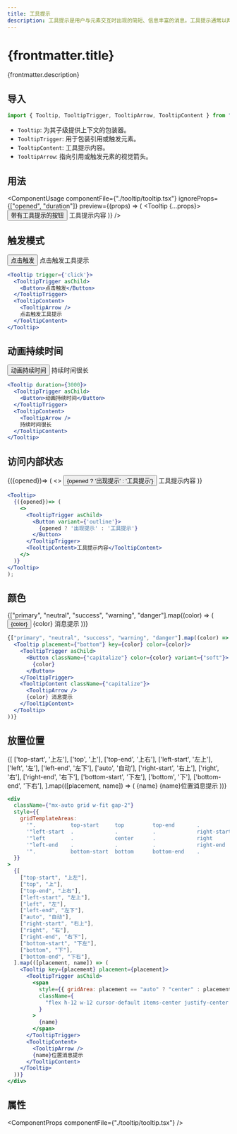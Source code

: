 ```yaml
---
title: 工具提示
description: 工具提示是用户与元素交互时出现的简短、信息丰富的消息。工具提示通常以两种方式之一启动：通过鼠标悬停手势或通过键盘悬停手势。
---
```




# {frontmatter.title}

{frontmatter.description}

## 导入

```js
import { Tooltip, TooltipTrigger, TooltipArrow, TooltipContent } from "@resolid/react-ui";
```

- `Tooltip`: 为其子级提供上下文的包装器。
- `TooltipTrigger`: 用于包装引用或触发元素。
- `TooltipContent`: 工具提示内容。
- `TooltipArrow`: 指向引用或触发元素的视觉箭头。

## 用法

<ComponentUsage
  componentFile={"./tooltip/tooltip.tsx"}
  ignoreProps={["opened", "duration"]}
  preview={(props) => (
    <Tooltip {...props}>
      <TooltipTrigger asChild>
        <Button>带有工具提示的按钮</Button>
      </TooltipTrigger>
      <TooltipContent>
        <TooltipArrow />
        工具提示内容
      </TooltipContent>
    </Tooltip>
  )}
/>
  
## 触发模式

<section className={'example group'}>
  <ComponentExample className={"flex flex-row gap-3"}>
    <Tooltip trigger={'click'}>
      <TooltipTrigger asChild>
        <Button>点击触发</Button>
      </TooltipTrigger>
      <TooltipContent>
        <TooltipArrow />
        点击触发工具提示
      </TooltipContent>
    </Tooltip>
  </ComponentExample>

  ```jsx
  <Tooltip trigger={'click'}>
    <TooltipTrigger asChild>
      <Button>点击触发</Button>
    </TooltipTrigger>
    <TooltipContent>
      <TooltipArrow />
      点击触发工具提示
    </TooltipContent>
  </Tooltip>
  ```
</section>

## 动画持续时间

<section className={'example group'}>
  <ComponentExample className={"flex flex-row gap-3"}>
    <Tooltip duration={3000}>
      <TooltipTrigger asChild>
        <Button>动画持续时间</Button>
      </TooltipTrigger>
      <TooltipContent>
        <TooltipArrow />
        持续时间很长
      </TooltipContent>
    </Tooltip>
  </ComponentExample>

  ```jsx
  <Tooltip duration={3000}>
    <TooltipTrigger asChild>
      <Button>动画持续时间</Button>
    </TooltipTrigger>
    <TooltipContent>
      <TooltipArrow />
      持续时间很长
    </TooltipContent>
  </Tooltip>
  ```
</section>

## 访问内部状态

<section className={'example group'}>
  <ComponentExample className={"flex flex-row gap-3"}>
    <Tooltip>
      {({opened})=> (
        <>
          <TooltipTrigger asChild>
            <Button variant={'outline'}>
              {opened ? '出现提示' : '工具提示'}
            </Button>
          </TooltipTrigger>
          <TooltipContent>工具提示内容</TooltipContent>
        </>
      )}
    </Tooltip>
  </ComponentExample>

  ```jsx
  <Tooltip>
    {({opened})=> (
      <>
        <TooltipTrigger asChild>
          <Button variant={'outline'}>
            {opened ? '出现提示' : '工具提示'}
          </Button>
        </TooltipTrigger>
        <TooltipContent>工具提示内容</TooltipContent>
      </>
    )}
  </Tooltip>
  );
  ```
</section>

## 颜色

<section className={"example group"}>
  <ComponentExample className={"flex flex-row gap-3"}>
    {["primary", "neutral", "success", "warning", "danger"].map((color) => (
      <Tooltip placement={"bottom"} key={color} color={color}>
        <TooltipTrigger asChild>
          <Button className={"capitalize"} color={color} variant={"soft"}>
            {color}
          </Button>
        </TooltipTrigger>
        <TooltipContent className={"capitalize"}>
          <TooltipArrow />
          {color} 消息提示
        </TooltipContent>
      </Tooltip>
    ))}
  </ComponentExample>
  
  ```jsx
  {["primary", "neutral", "success", "warning", "danger"].map((color) => (
    <Tooltip placement={"bottom"} key={color} color={color}>
      <TooltipTrigger asChild>
        <Button className={"capitalize"} color={color} variant={"soft"}>
          {color}
        </Button>
      </TooltipTrigger>
      <TooltipContent className={"capitalize"}>
        <TooltipArrow />
        {color} 消息提示
      </TooltipContent>
    </Tooltip>
  ))}
  ```
</section>

## 放置位置

<section className={'example group'}>
  <ComponentExample>
    <div className={'mx-auto grid w-fit gap-2'}
      style={{
        gridTemplateAreas:
          '".           top-start     top         top-end       .            "' +
          '"left-start  .             .           .             right-start  "' +
          '"left        .             center      .             right        "' +
          '"left-end    .             .           .             right-end    "' +
          '".           bottom-start  bottom      bottom-end    .            "',
      }}
    >
      {[
        ['top-start', '上左'],
        ['top', '上'],
        ['top-end', '上右'],
        ['left-start', '左上'],
        ['left', '左'],
        ['left-end', '左下'],
        ['auto', '自动'],
        ['right-start', '右上'],
        ['right', '右'],
        ['right-end', '右下'],
        ['bottom-start', '下左'],
        ['bottom', '下'],
        ['bottom-end', '下右'],
      ].map(([placement, name]) => (
        <Tooltip key={placement} placement={placement}>
          <TooltipTrigger asChild>
            <span
              style={{ gridArea: placement == 'auto' ? 'center' : placement }}
              className={
                'flex h-12 w-12 text-center leading-tight text-sm cursor-default items-center justify-center rounded bg-bg-muted'
              }
            >
            {name}
          </span>
          </TooltipTrigger>
          <TooltipContent>
            <TooltipArrow />
            {name}位置消息提示
          </TooltipContent>
        </Tooltip>
      ))}
    </div>
  </ComponentExample>

  ```jsx
  <div
    className={"mx-auto grid w-fit gap-2"}
    style={{
      gridTemplateAreas:
        '".           top-start     top         top-end       .            "' +
        '"left-start  .             .           .             right-start  "' +
        '"left        .             center      .             right        "' +
        '"left-end    .             .           .             right-end    "' +
        '".           bottom-start  bottom      bottom-end    .            "',
    }}
  >
    {[
      ["top-start", "上左"],
      ["top", "上"],
      ["top-end", "上右"],
      ["left-start", "左上"],
      ["left", "左"],
      ["left-end", "左下"],
      ["auto", "自动"],
      ["right-start", "右上"],
      ["right", "右"],
      ["right-end", "右下"],
      ["bottom-start", "下左"],
      ["bottom", "下"],
      ["bottom-end", "下右"],
    ].map(([placement, name]) => (
      <Tooltip key={placement} placement={placement}>
        <TooltipTrigger asChild>
          <span
            style={{ gridArea: placement == "auto" ? "center" : placement }}
            className={
              "flex h-12 w-12 cursor-default items-center justify-center rounded bg-bg-muted text-center text-sm leading-tight"
            }
          >
            {name}
          </span>
        </TooltipTrigger>
        <TooltipContent>
          <TooltipArrow />
          {name}位置消息提示
        </TooltipContent>
      </Tooltip>
    ))}
  </div>
  ```
</section>

## 属性

<ComponentProps componentFile={"./tooltip/tooltip.tsx"} />
